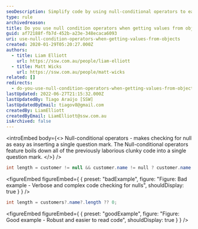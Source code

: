 ```yaml
---
seoDescription: Simplify code by using null-conditional operators to easily check for null values when retrieving object properties.
type: rule
archivedreason:
title: Do you use null condition operators when getting values from objects
guid: af72188f-fb7d-452b-a23e-348ecaca6093
uri: use-null-condition-operators-when-getting-values-from-objects
created: 2020-01-29T05:20:27.000Z
authors:
  - title: Liam Elliott
    url: https://ssw.com.au/people/liam-elliott
  - title: Matt Wicks
    url: https://ssw.com.au/people/matt-wicks
related: []
redirects:
  - do-you-use-null-condition-operators-when-getting-values-from-objects
lastUpdated: 2022-06-27T21:15:32.000Z
lastUpdatedBy: Tiago Araújo [SSW]
lastUpdatedByEmail: tiagov8@gmail.com
createdBy: LiamElliott
createdByEmail: LiamElliott@ssw.com.au
isArchived: false
---
```


<introEmbed
  body={<>
Null-conditional operators - makes checking for null as easy as inserting a single question mark. The Null-conditional operators feature boils down all of the previously laborious clunky code into a single question mark.
  </>}
/>
```cs
int length = customer != null && customer.name != null ? customer.name.length : 0;
```
<figureEmbed figureEmbed={ {
  preset: "badExample",
  figure: "Figure: Bad example - Verbose and complex code checking for nulls",
  shouldDisplay: true
} } />


```cs
int length = customers?.name?.length ?? 0;
```
<figureEmbed figureEmbed={ {
  preset: "goodExample",
  figure: "Figure: Good example - Robust and easier to read code",
  shouldDisplay: true
} } />
